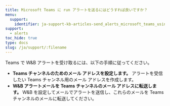 ```yaml
---
title: Microsoft Teams に run アラートを送るにはどうすれば良いですか？
menu:
  support:
    identifier: ja-support-kb-articles-send_alerts_microsoft_teams_using_wb
support:
  - alerts
toc_hide: true
type: docs
slug: /ja/support/:filename
---
```

Teams で W&B アラートを受け取るには、以下の手順に従ってください。

- **Teams チャンネルのためのメール アドレスを設定します。** アラートを受信したい Teams チャンネル用のメール アドレスを作成します。
- **W&B アラートメールを Teams チャンネルのメール アドレスに転送します。** W&B を設定してメールでアラートを送信し、これらのメールを Teams チャンネルのメールに転送してください。
